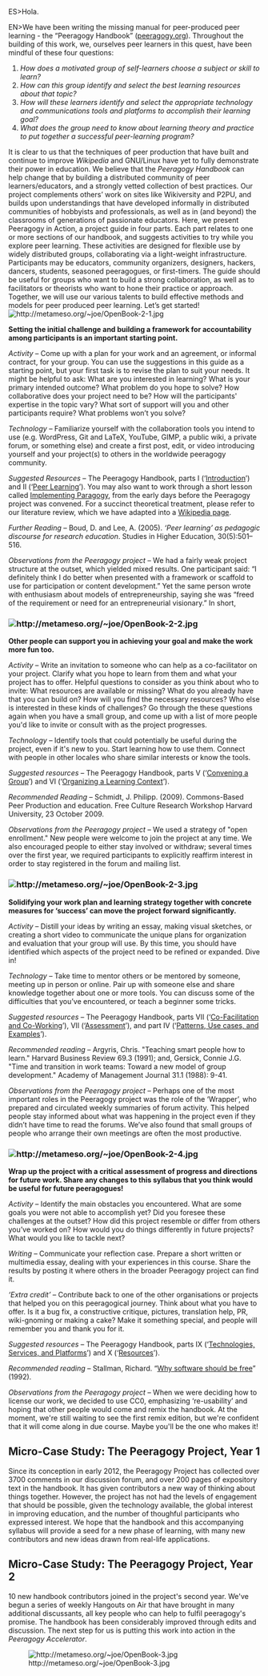 ES>Hola.

EN>We have been writing the missing manual for peer-produced peer learning - the “Peeragogy Handbook” ([http://peeragogy.org/ peeragogy.org]). Throughout the building of this work, we, ourselves peer learners in this quest, have been mindful of these four questions:

# ''How does a motivated group of self-learners choose a subject or skill to learn?''
# ''How can this group identify and select the best learning resources about that topic?''
# ''How will these learners identify and select the appropriate technology and communications tools and platforms to accomplish their learning goal?''
# ''What does the group need to know about learning theory and practice to put together a successful peer-learning program?''

It is clear to us that the techniques of peer production that have built and continue to improve ''Wikipedia'' and GNU/Linux have yet to fully demonstrate their power in education. We believe that the ''Peeragogy Handbook'' can help change that by building a distributed community of peer learners/educators, and a strongly vetted collection of best practices. Our project complements others’ work on sites like Wikiversity and P2PU, and builds upon understandings that have developed informally in distributed communities of hobbyists and professionals, as well as in (and beyond) the classrooms of generations of passionate educators. Here, we present Peeragogy in Action, a project guide in four parts. Each part relates to one or more sections of our handbook, and suggests activities to try while you explore peer learning. These activities are designed for flexible use by widely distributed groups, collaborating via a light-weight infrastructure. Participants may be educators, community organizers, designers, hackers, dancers, students, seasoned peeragogues, or first-timers. The guide should be useful for groups who want to build a strong collaboration, as well as to facilitators or theorists who want to hone their practice or approach. Together, we will use our various talents to build effective methods and models for peer produced peer learning. Let’s get started! [[Image:http://metameso.org/~joe/OpenBook-2-1.jpg]]

'''Setting the initial challenge and building a framework for accountability among participants is an important starting point.'''

''Activity'' – Come up with a plan for your work and an agreement, or informal contract, for your group. You can use the suggestions in this guide as a starting point, but your first task is to revise the plan to suit your needs. It might be helpful to ask: What are you interested in learning? What is your primary intended outcome? What problem do you hope to solve? How collaborative does your project need to be? How will the participants' expertise in the topic vary? What sort of support will you and other participants require? What problems won’t you solve?

''Technology'' – Familiarize yourself with the collaboration tools you intend to use (e.g. WordPress, Git and LaTeX, YouTube, GIMP, a public wiki, a private forum, or something else) and create a first post, edit, or video introducing yourself and your project(s) to others in the worldwide peeragogy community.

''Suggested Resources'' – The Peeragogy Handbook, parts I (‘[http://peeragogy.org/ Introduction]’) and II (‘[http://peeragogy.org/peer-learning/ Peer Learning]’). You may also want to work through a short lesson called [https://en.wikiversity.org/wiki/User:Arided/ImplementingParagogy Implementing Paragogy], from the early days before the Peeragogy project was convened. For a succinct theoretical treatment, please refer to our literature review, which we have adapted into a [http://en.wikipedia.org/wiki/Peer_learning Wikipedia page].

''Further Reading'' – Boud, D. and Lee, A. (2005). ''‘Peer learning’ as pedagogic discourse for research education''. Studies in Higher Education, 30(5):501–516.

''Observations from the Peeragogy project'' – We had a fairly weak project structure at the outset, which yielded mixed results. One participant said: “I definitely think I do better when presented with a framework or scaffold to use for participation or content development.” Yet the same person wrote with enthusiasm about models of entrepreneurship, saying she was “freed of the requirement or need for an entrepreneurial visionary.” In short,

=== [[Image:http://metameso.org/~joe/OpenBook-2-2.jpg]] ===

'''Other people can support you in achieving your goal and make the work more fun too.'''

''Activity'' – Write an invitation to someone who can help as a co-facilitator on your project. Clarify what you hope to learn from them and what your project has to offer. Helpful questions to consider as you think about who to invite: What resources are available or missing? What do you already have that you can build on? How will you find the necessary resources? Who else is interested in these kinds of challenges? Go through the these questions again when you have a small group, and come up with a list of more people you'd like to invite or consult with as the project progresses.

''Technology'' – Identify tools that could potentially be useful during the project, even if it's new to you. Start learning how to use them. Connect with people in other locales who share similar interests or know the tools.

''Suggested resources'' – The Peeragogy Handbook, parts V (‘[http://peeragogy.org/convening-a-group/ Convening a Group]’) and VI (‘[http://peeragogy.org/organizing-a-learning-context/ Organizing a Learning Context]’).

''Recommended Reading'' – Schmidt, J. Philipp. (2009). Commons-Based Peer Production and education. Free Culture Research Workshop Harvard University, 23 October 2009.

''Observations from the Peeragogy project'' – We used a strategy of &quot;open enrollment.&quot; New people were welcome to join the project at any time. We also encouraged people to either stay involved or withdraw; several times over the first year, we required participants to explicitly reaffirm interest in order to stay registered in the forum and mailing list.

=== [[Image:http://metameso.org/~joe/OpenBook-2-3.jpg]] ===

'''Solidifying your work plan and learning strategy together with concrete measures for ‘success’ can move the project forward significantly.'''

''Activity'' – Distill your ideas by writing an essay, making visual sketches, or creating a short video to communicate the unique plans for organization and evaluation that your group will use. By this time, you should have identified which aspects of the project need to be refined or expanded. Dive in!

''Technology'' – Take time to mentor others or be mentored by someone, meeting up in person or online. Pair up with someone else and share knowledge together about one or more tools. You can discuss some of the difficulties that you’ve encountered, or teach a beginner some tricks.

''Suggested resources'' – The Peeragogy Handbook, parts VII (‘[http://peeragogy.org/co-facilitation/ Co-Facilitation and Co-Working]’), VII (‘[http://peeragogy.org/assessment/ Assessment]’), and part IV (‘[http://peeragogy.org/patterns-usecases/ Patterns, Use cases, and Examples]’).

''Recommended reading'' – Argyris, Chris. &quot;Teaching smart people how to learn.&quot; Harvard Business Review 69.3 (1991); and, Gersick, Connie J.G. &quot;Time and transition in work teams: Toward a new model of group development.&quot; Academy of Management Journal 31.1 (1988): 9-41.

''Observations from the Peeragogy project'' – Perhaps one of the most important roles in the Peeragogy project was the role of the ‘Wrapper’, who prepared and circulated weekly summaries of forum activity. This helped people stay informed about what was happening in the project even if they didn’t have time to read the forums. We’ve also found that small groups of people who arrange their own meetings are often the most productive.

=== [[Image:http://metameso.org/~joe/OpenBook-2-4.jpg]] ===

'''Wrap up the project with a critical assessment of progress and directions for future work. Share any changes to this syllabus that you think would be useful for future peeragogues!'''

''Activity'' – Identify the main obstacles you encountered. What are some goals you were not able to accomplish yet? Did you foresee these challenges at the outset? How did this project resemble or differ from others you’ve worked on? How would you do things differently in future projects? What would you like to tackle next?

''Writing'' – Communicate your reflection case. Prepare a short written or multimedia essay, dealing with your experiences in this course. Share the results by posting it where others in the broader Peeragogy project can find it.

''‘Extra credit’'' – Contribute back to one of the other organisations or projects that helped you on this peeragogical journey. Think about what you have to offer. Is it a bug fix, a constructive critique, pictures, translation help, PR, wiki-gnoming or making a cake? Make it something special, and people will remember you and thank you for it.

''Suggested resources'' – The Peeragogy Handbook, parts IX (‘[http://peeragogy.org/resources/technologies/ Technologies, Services, and Platforms]’) and X (‘[http://peeragogy.org/resources/ Resources]’).

''Recommended reading'' – Stallman, Richard. “[http://www.gnu.org/philosophy/shouldbefree.html Why software should be free]” (1992).

''Observations from the Peeragogy project'' – When we were deciding how to license our work, we decided to use CC0, emphasizing ‘re-usability’ and hoping that other people would come and remix the handbook. At the moment, we're still waiting to see the first remix edition, but we're confident that it will come along in due course. Maybe you'll be the one who makes it!

== Micro-Case Study: The Peeragogy Project, Year 1 ==

Since its conception in early 2012, the Peeragogy Project has collected over 3700 comments in our discussion forum, and over 200 pages of expository text in the handbook. It has given contributors a new way of thinking about things together. However, the project has not had the levels of engagement that should be possible, given the technology available, the global interest in improving education, and the number of thoughful participants who expressed interest. We hope that the handbook and this accompanying syllabus will provide a seed for a new phase of learning, with many new contributors and new ideas drawn from real-life applications.

== Micro-Case Study: The Peeragogy Project, Year 2 ==

10 new handbook contributors joined in the project's second year. We've begun a series of weekly Hangouts on Air that have brought in many additional discussants, all key people who can help to fulfil peeragogy's promise. The handbook has been considerably improved through edits and discussion. The next step for us is putting this work into action in the ''Peeragogy Accelerator''.

[[Image:http://metameso.org/~joe/OpenBook-3.jpg|frame|none]]

